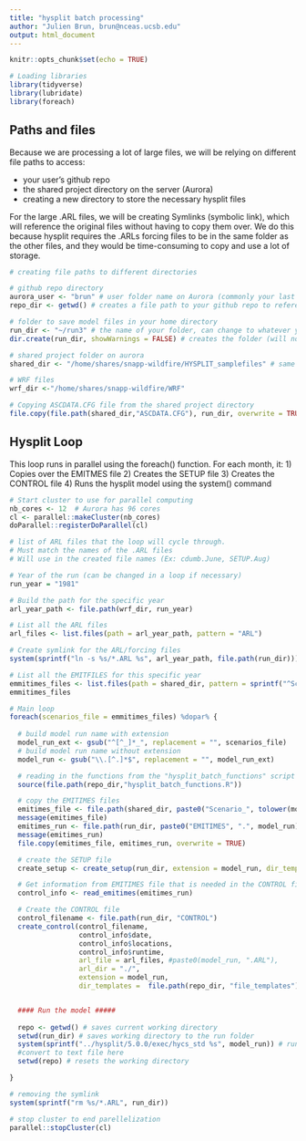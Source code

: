 ```yaml
---
title: "hysplit batch processing"
author: "Julien Brun, brun@nceas.ucsb.edu"
output: html_document
---
```


```r
knitr::opts_chunk$set(echo = TRUE)

# Loading libraries
library(tidyverse)
library(lubridate)
library(foreach)

```

## Paths and files

Because we are processing a lot of large files, we will be relying on different file paths to access:

- your user's github repo
- the shared project directory on the server (Aurora)
- creating a new directory to store the necessary hysplit files

For the large .ARL files, we will be creating Symlinks (symbolic link), which will reference the original files without having to copy them over. We do this because hysplit requires the .ARLs forcing files to be in the same folder as the other files, and they would be time-consuming to copy and use a lot of storage.

```r
# creating file paths to different directories

# github repo directory
aurora_user <- "brun" # user folder name on Aurora (commonly your last name)
repo_dir <- getwd() # creates a file path to your github repo to reference below

# folder to save model files in your home directory
run_dir <- "~/run3" # the name of your folder, can change to whatever you prefer
dir.create(run_dir, showWarnings = FALSE) # creates the folder (will not copy over if you run again)

# shared project folder on aurora
shared_dir <- "/home/shares/snapp-wildfire/HYSPLIT_samplefiles" # same for all Aurora users

# WRF files
wrf_dir <-"/home/shares/snapp-wildfire/WRF"

# Copying ASCDATA.CFG file from the shared project directory
file.copy(file.path(shared_dir,"ASCDATA.CFG"), run_dir, overwrite = TRUE)

```
## Hysplit Loop

This loop runs in parallel using the foreach() function. For each month, it:
1) Copies over the EMITMES file
2) Creates the SETUP file
3) Creates the CONTROL file
4) Runs the hysplit model using the system() command

```r

# Start cluster to use for parallel computing
nb_cores <- 12  # Aurora has 96 cores
cl <- parallel::makeCluster(nb_cores)
doParallel::registerDoParallel(cl)

# list of ARL files that the loop will cycle through. 
# Must match the names of the .ARL files
# Will use in the created file names (Ex: cdumb.June, SETUP.Aug)

# Year of the run (can be changed in a loop if necessary)
run_year = "1981"

# Build the path for the specific year
arl_year_path <- file.path(wrf_dir, run_year)

# List all the ARL files
arl_files <- list.files(path = arl_year_path, pattern = "ARL")

# Create symlink for the ARL/forcing files
system(sprintf("ln -s %s/*.ARL %s", arl_year_path, file.path(run_dir)))

# List all the EMITFILES for this specific year
emmitimes_files <- list.files(path = shared_dir, pattern = sprintf("^Scenario.*(%s)", run_year))
emmitimes_files

# Main loop
foreach(scenarios_file = emmitimes_files) %dopar% {
  
  # build model run name with extension
  model_run_ext <- gsub("^[^_]*_", replacement = "", scenarios_file) 
  # build model run name without extension
  model_run <- gsub("\\.[^.]*$", replacement = "", model_run_ext) 

  # reading in the functions from the "hysplit_batch_functions" script
  source(file.path(repo_dir,"hysplit_batch_functions.R"))

  # copy the EMITIMES files
  emitimes_file <- file.path(shared_dir, paste0("Scenario_", tolower(model_run_ext)))
  message(emitimes_file)
  emitimes_run <- file.path(run_dir, paste0("EMITIMES", ".", model_run))
  message(emitimes_run)
  file.copy(emitimes_file, emitimes_run, overwrite = TRUE)

  # create the SETUP file
  create_setup <- create_setup(run_dir, extension = model_run, dir_templates = file.path(repo_dir, "file_templates"))

  # Get information from EMITIMES file that is needed in the CONTROL file
  control_info <- read_emitimes(emitimes_run)

  # Create the CONTROL file
  control_filename <- file.path(run_dir, "CONTROL")
  create_control(control_filename,
                 control_info$date,
                 control_info$locations,
                 control_info$runtime,
                 arl_file = arl_files, #paste0(model_run, ".ARL"),
                 arl_dir = "./",
                 extension = model_run,
                 dir_templates =  file.path(repo_dir, "file_templates"))


  #### Run the model #####
  
  repo <- getwd() # saves current working directory
  setwd(run_dir) # saves working directory to the run folder
  system(sprintf("../hysplit/5.0.0/exec/hycs_std %s", model_run)) # runs the command line function for hysplit
  #convert to text file here
  setwd(repo) # resets the working directory

}

# removing the symlink
system(sprintf("rm %s/*.ARL", run_dir))

# stop cluster to end parellelization
parallel::stopCluster(cl)

```

